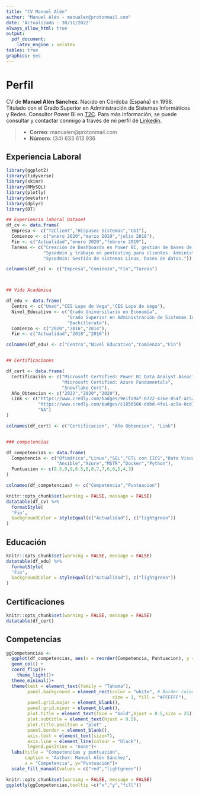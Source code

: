 ```yaml
---
title: "CV Manuel Alén"
author: "Manuel Alén - manualen@protonmail.com"
date: 'Actualizado : 30/11/2022'
always_allow_html: true
output: 
  pdf_document:
    latex_engine : xelatex
tables: true
graphics: yes
---
```


# Perfil {#seccion-1}

CV de **Manuel Alén Sánchez**. Nacido en Córdoba (España) en 1998. Titulado con el Grado Superior en Administración de Sistemas Informáticos y Redes. Consultor Power BI en [T2C](https://www.t2client.com/). Para más información, se puede consultar y contactar conmigo a través de mi perfil de [Linkedin](https://www.linkedin.com/in/manuel-a-90a4548b/).

> * **Correo**: manualen@protonmail.com\n
> * **Número**: (34) 633 613 936

## Experiencia Laboral

```r
library(ggplot2)
library(tidyverse)
library(skimr)
library(RMySQL)
library(plotly)
library(metafor)
library(dplyr)
library(DT)

## Experiencia laboral Dataset
df_cv <- data.frame(
  Empresa <- c("T2Client","Hispasec Sistemas","CGI"),
  Comienzo <- c("enero 2020","marzo 2019","julio 2018"),
  Fin <- c("Actualidad","enero 2020","febrero 2019"),
  Tareas <- c("Creación de Dashboards en Power BI, gestión de bases de datos on premise, gestión de bases de datos Snowflake, gestión de sistemas Linux, Azure, IICS, MSTR, Tagetik, Stonebranch",
              "Sysadmin y trabajo en pentesting para clientes. Administración de Bases de datos, sistemas Linux.",
              "Sysadmin: Gestión de sistemas Linux, bases de datos."))

colnames(df_cv) <- c("Empresa","Comienzo","Fin","Tareas")



## Vida Académica

df_edu <- data.frame(
  Centro <- c("Uned","CES Lope de Vega","CES Lope de Vega"),
  Nivel_Educativo <- c("Grado Universitario en Economía",
                       "Grado Superior en Administración de Sistemas Informáticos y Redes",
                       "Bachillerato"),
  Comienzo <- c("2020","2016","2014"),
  Fin <- c("Actualidad","2018","2016"))

colnames(df_edu) <- c("Centro","Nivel Educativo","Comienzo","Fin")


## Certificaciones

df_cert <- data.frame(
  Certificación <- c("Microsoft Certified: Power BI Data Analyst Associate",
                     "Microsoft Certified: Azure Fundamentals",
                     "Snowflake Cert"),
  Año_Obtencion <- c("2022","2020","2020"),
  Link <- c("https://www.credly.com/badges/9e1fa9af-0722-476e-854f-ac525289a22f/linked_in_profile",
            "https://www.credly.com/badges/c1856566-ddbd-4fe1-ac9a-0cd1ab0ad52e?source=linked_in_profile",
            "NA")
)

colnames(df_cert) <- c("Certificacion", "Año Obtencion", "Link")


### competencias

df_competencias <- data.frame(
  Competencia <- c("Ofimática","Linux","SQL","ETL con IICS","Data Visualization","R","Redes","DAX",
                   "Ansible","Azure","MSTR","Docker","Python"),
  Puntuacion <- c(9.5,9,9,8.5,8,8,7,7,6,6,5,4,3)
)

colnames(df_competencias) <- c("Competencia","Puntuacion")
```

```r
knitr::opts_chunk$set(warning = FALSE, message = FALSE) 
datatable(df_cv) %>%
  formatStyle(
  'Fin',
  backgroundColor = styleEqual(c("Actualidad"), c("lightgreen"))
)
```

## Educación

```r
knitr::opts_chunk$set(warning = FALSE, message = FALSE) 
datatable(df_edu) %>%
  formatStyle(
  'Fin',
  backgroundColor = styleEqual(c("Actualidad"), c("lightgreen"))
)
```

## Certificaciones

```r
knitr::opts_chunk$set(warning = FALSE, message = FALSE) 
datatable(df_cert) 
```

## Competencias

```r
ggCompetencias <-  
  ggplot(df_competencias, aes(x = reorder(Competencia, Puntuacion), y = Puntuacion, fill=Puntuacion>5 )) + 
  geom_col() + 
  coord_flip()+
    theme_light()+
  theme_minimal()+
  theme(text = element_text(family = "Tahoma"),
        panel.background = element_rect(color = "white", # Border color
                                        size = 1, fill = "#FFFFFF"),
        panel.grid.major = element_blank(),
        panel.grid.minor = element_blank(),
        plot.title = element_text(face = "bold",hjust = 0.5,size = 25),
        plot.subtitle = element_text(hjust = 0.5),
        plot.title.position = "plot" ,
        panel.border = element_blank(),
        axis.text = element_text(size=7),
        axis.line = element_line(colour = "black"),
        legend.position = "none")+
  labs(title = "Competencias y puntuación",
       caption = "Author: Manuel Alén Sánchez",
       x = "Competencia", y="Puntuación")+
  scale_fill_manual(values = c("red","lightgreen"))
```

```r
knitr::opts_chunk$set(warning = FALSE, message = FALSE) 
ggplotly(ggCompetencias,tooltip =c("x","y","fill"))
```

